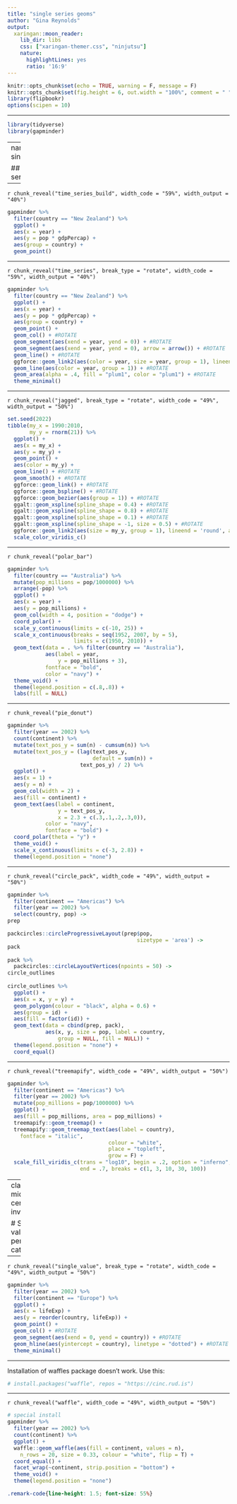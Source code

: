 ```yaml
---
title: "single series geoms"
author: "Gina Reynolds"
output:
  xaringan::moon_reader:
    lib_dir: libs
    css: ["xaringan-themer.css", "ninjutsu"]
    nature:
      highlightLines: yes
      ratio: '16:9'
---
```


```r
knitr::opts_chunk$set(echo = TRUE, warning = F, message = F)
knitr::opts_chunk$set(fig.height = 6, out.width = "100%", comment = " ", cache = T, dpi = 300)
library(flipbookr)
options(scipen = 10)
```



---


```r
library(tidyverse)
library(gapminder)
```


---
name: single_series

## Single series

---

`r chunk_reveal("time_series_build", width_code = "59%", width_output = "40%")`

```r
gapminder %>% 
  filter(country == "New Zealand") %>% 
  ggplot() +
  aes(x = year) +
  aes(y = pop * gdpPercap) +
  aes(group = country) +
  geom_point()
```



---

`r chunk_reveal("time_series", break_type = "rotate", width_code = "59%", width_output = "40%")`

```r
gapminder %>% 
  filter(country == "New Zealand") %>% 
  ggplot() +
  aes(x = year) +
  aes(y = pop * gdpPercap) +
  aes(group = country) +
  geom_point() +
  geom_col() + #ROTATE
  geom_segment(aes(xend = year, yend = 0)) + #ROTATE
  geom_segment(aes(xend = year, yend = 0), arrow = arrow()) + #ROTATE
  geom_line() + #ROTATE
  ggforce::geom_link2(aes(color = year, size = year, group = 1), lineend = 'round', alpha = .5) + #ROTATE
  geom_line(aes(color = year, group = 1)) + #ROTATE
  geom_area(alpha = .4, fill = "plum1", color = "plum1") + #ROTATE
  theme_minimal()
```





---

`r chunk_reveal("jagged", break_type = "rotate", width_code = "49%", width_output = "50%")`


```r
set.seed(2022)
tibble(my_x = 1990:2010,
       my_y = rnorm(21)) %>% 
  ggplot() +
  aes(x = my_x) + 
  aes(y = my_y) +
  geom_point() + 
  aes(color = my_y) +
  geom_line() + #ROTATE
  geom_smooth() + #ROTATE
  ggforce::geom_link() + #ROTATE
  ggforce::geom_bspline() + #ROTATE
  ggforce::geom_bezier(aes(group = 1)) + #ROTATE 
  ggalt::geom_xspline(spline_shape = 0.4) + #ROTATE
  ggalt::geom_xspline(spline_shape = 0.8) + #ROTATE
  ggalt::geom_xspline(spline_shape = 0.1) + #ROTATE
  ggalt::geom_xspline(spline_shape = -1, size = 0.5) + #ROTATE
  ggforce::geom_link2(aes(size = my_y, group = 1), lineend = 'round', alpha = .5) + #ROTATE
  scale_color_viridis_c()
```


---

`r chunk_reveal("polar_bar")`

```r
gapminder %>% 
  filter(country == "Australia") %>% 
  mutate(pop_millions = pop/1000000) %>% 
  arrange(-pop) %>% 
  ggplot() +
  aes(x = year) +
  aes(y = pop_millions) +
  geom_col(width = 4, position = "dodge") +
  coord_polar() +  
  scale_y_continuous(limits = c(-10, 25)) +
  scale_x_continuous(breaks = seq(1952, 2007, by = 5), 
                     limits = c(1950, 2010)) +
  geom_text(data = . %>% filter(country == "Australia"),
            aes(label = year,
                y = pop_millions + 3),
            fontface = "bold",
            color = "navy") +
  theme_void() + 
  theme(legend.position = c(.8,.8)) +
  labs(fill = NULL)
```

---

`r chunk_reveal("pie_donut")`

```r
gapminder %>%  
  filter(year == 2002) %>%  
  count(continent) %>%  
  mutate(text_pos_y = sum(n) - cumsum(n)) %>%  
  mutate(text_pos_y = (lag(text_pos_y,  
                           default = sum(n)) +  
                       text_pos_y) / 2) %>%  
  ggplot() +  
  aes(x = 1) +
  aes(y = n) +
  geom_col(width = 2) +
  aes(fill = continent) +
  geom_text(aes(label = continent, 
                y = text_pos_y, 
                x = 2.3 + c(.3,.1,.2,.3,0)),  
            color = "navy",
            fontface = "bold") +
  coord_polar(theta = "y") +
  theme_void() +
  scale_x_continuous(limits = c(-3, 2.8)) +
  theme(legend.position = "none")
```


---

`r chunk_reveal("circle_pack", width_code = "49%", width_output = "50%")`

```r
gapminder %>% 
  filter(continent == "Americas") %>% 
  filter(year == 2002) %>% 
  select(country, pop) ->
prep

packcircles::circleProgressiveLayout(prep$pop,
                                         sizetype = 'area') ->
pack
  
pack %>% 
  packcircles::circleLayoutVertices(npoints = 50) ->
circle_outlines
  
circle_outlines %>% 
  ggplot() + 
  aes(x = x, y = y) +
  geom_polygon(colour = "black", alpha = 0.6) +
  aes(group = id) + 
  aes(fill = factor(id)) +
  geom_text(data = cbind(prep, pack), 
            aes(x, y, size = pop, label = country,
                group = NULL, fill = NULL)) +
  theme(legend.position = "none") +
  coord_equal()
```

---

`r chunk_reveal("treemapify", width_code = "49%", width_output = "50%")`

```r
gapminder %>% 
  filter(continent == "Americas") %>% 
  filter(year == 2002) %>% 
  mutate(pop_millions = pop/1000000) %>% 
  ggplot() + 
  aes(fill = pop_millions, area = pop_millions) +
  treemapify::geom_treemap() +
  treemapify::geom_treemap_text(aes(label = country),
    fontface = "italic", 
                                colour = "white", 
                                place = "topleft",
                                grow = F) +
  scale_fill_viridis_c(trans = "log10", begin = .2, option = "inferno",
                       end = .7, breaks = c(1, 3, 10, 30, 100))
```



---
class: middle, center, inverse

# Singe value per category


---

`r chunk_reveal("single_value", break_type = "rotate", width_code = "49%", width_output = "50%")`

```r
gapminder %>% 
  filter(year == 2002) %>% 
  filter(continent == "Europe") %>% 
  ggplot() +
  aes(x = lifeExp) +
  aes(y = reorder(country, lifeExp)) +
  geom_point() +
  geom_col() + #ROTATE
  geom_segment(aes(xend = 0, yend = country)) + #ROTATE
  geom_hline(aes(yintercept = country), linetype = "dotted") + #ROTATE
  theme_minimal()
```

---

Installation of waffles package doesn't work. Use this:

```r
# install.packages("waffle", repos = "https://cinc.rud.is")
```


---

`r chunk_reveal("waffle", width_code = "49%", width_output = "50%")`

```r
# special install 
gapminder %>%
  filter(year == 2002) %>% 
  count(continent) %>% 
  ggplot() +
  waffle::geom_waffle(aes(fill = continent, values = n),
    n_rows = 20, size = 0.33, colour = "white", flip = T) + 
  coord_equal() +
  facet_wrap(~continent, strip.position = "bottom") +
  theme_void() +
  theme(legend.position = "none")
```





```css
.remark-code{line-height: 1.5; font-size: 55%}
```


